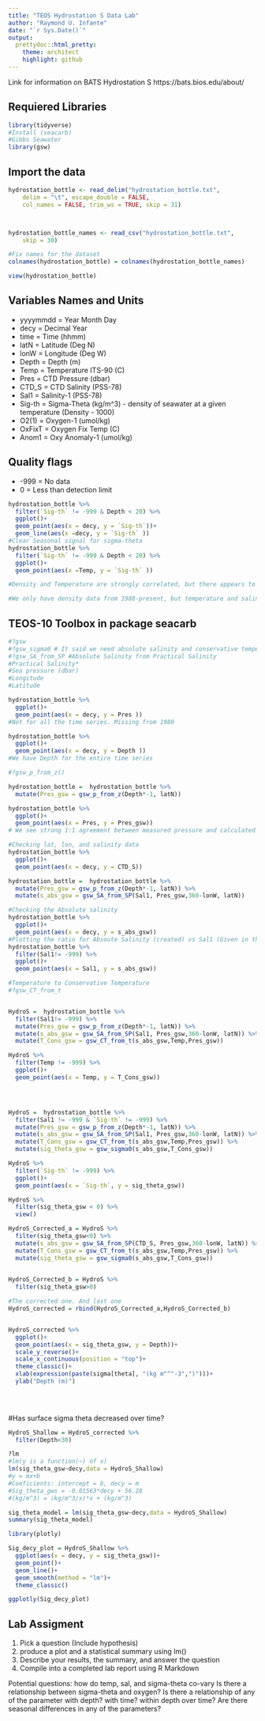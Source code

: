 ```yaml
---
title: "TEOS Hydrostation S Data Lab"
author: "Raymond U. Infante"
date: "`r Sys.Date()`"
output:
  prettydoc::html_pretty:
    theme: architect
    highlight: github
---
```

Link for information on BATS Hydrostation S
https://bats.bios.edu/about/



## Requiered Libraries
```r
library(tidyverse)
#Install (seacarb)
#Gibbs Seawater
library(gsw)
```


## Import the data
```r
hydrostation_bottle <- read_delim("hydrostation_bottle.txt", 
    delim = "\t", escape_double = FALSE, 
    col_names = FALSE, trim_ws = TRUE, skip = 31)



hydrostation_bottle_names <- read_csv("hydrostation_bottle.txt", 
    skip = 30)

#Fix names for the dataset
colnames(hydrostation_bottle) = colnames(hydrostation_bottle_names)

view(hydrostation_bottle)

```
## Variables Names and Units
- yyyymmdd = Year Month Day   
- decy   = Decimal Year     
- time   = Time (hhmm)      
- latN   = Latitude (Deg N) 
- lonW   = Longitude (Deg W)
- Depth  = Depth (m)                  
- Temp   = Temperature ITS-90 (C) 
- Pres   = CTD Pressure (dbar)   
- CTD_S  = CTD Salinity (PSS-78)      
- Sal1   = Salinity-1 (PSS-78)        
- Sig-th = Sigma-Theta (kg/m^3) - density of seawater at a given temperature (Density - 1000)   
- O2(1)  = Oxygen-1 (umol/kg)          
- OxFixT = Oxygen Fix Temp (C)        
- Anom1  = Oxy Anomaly-1 (umol/kg)    

## Quality flags
*  -999  = No data
*  0 = Less than detection limit

```r
hydrostation_bottle %>% 
  filter(`Sig-th` != -999 & Depth < 20) %>% 
  ggplot()+
  geom_point(aes(x = decy, y = `Sig-th`))+
  geom_line(aes(x =decy, y = `Sig-th` ))
#Clear Seasonal signal for sigma-theta
hydrostation_bottle %>% 
  filter(`Sig-th` != -999 & Depth < 20) %>% 
  ggplot()+
  geom_point(aes(x =Temp, y = `Sig-th` ))

#Density and Temperature are strongly correlated, but there appears to be two outliners that we will likely need to address at some point

#We only have density data from 1988-present, but temperature and salinity data from 1950s-present, this mean i can calculate seawater density from 1950s- present, by using TEOS-10. 
```

## TEOS-10 Toolbox in package seacarb

```r
#?gsw
#?gsw_sigma0 # It said we need absolute salinity and conservative temperature (SA (g/kg),CT (°C))
#?gsw_SA_from_SP #Absolute Salinity from Practical Salinity
#Practical Salinity*
#Sea pressure (dbar)
#Longitude
#Latitude

hydrostation_bottle %>% 
  ggplot()+
  geom_point(aes(x = decy, y = Pres ))
#Not for all the time series. Missing from 1980 

hydrostation_bottle %>% 
  ggplot()+
  geom_point(aes(x = decy, y = Depth ))
#We have Depth for the entire time series

#?gsw_p_from_z()

hydrostation_bottle =  hydrostation_bottle %>% 
  mutate(Pres_gsw = gsw_p_from_z(Depth*-1, latN))

hydrostation_bottle %>% 
  ggplot()+
  geom_point(aes(x = Pres, y = Pres_gsw))
# We see strong 1:1 agreement between measured pressure and calculated pressure

#Checking lat, lon, and salinity data
hydrostation_bottle %>% 
  ggplot()+
  geom_point(aes(x = decy, y = CTD_S))

hydrostation_bottle =  hydrostation_bottle %>% 
  mutate(Pres_gsw = gsw_p_from_z(Depth*-1, latN)) %>% 
  mutate(s_abs_gsw = gsw_SA_from_SP(Sal1, Pres_gsw,360-lonW, latN))

#Checking the Absolute salinity
hydrostation_bottle %>% 
  ggplot()+
  geom_point(aes(x = decy, y = s_abs_gsw))
#Plotting the ratio for Absoute Salinity (created) vs Sal1 (Given in the dataset)
hydrostation_bottle %>% 
  filter(Sal1!= -999) %>% 
  ggplot()+
  geom_point(aes(x = Sal1, y = s_abs_gsw))

#Temperature to Conservative Temperature
#?gsw_CT_from_t


HydroS =  hydrostation_bottle %>% 
  filter(Sal1!= -999) %>% 
  mutate(Pres_gsw = gsw_p_from_z(Depth*-1, latN)) %>% 
  mutate(s_abs_gsw = gsw_SA_from_SP(Sal1, Pres_gsw,360-lonW, latN)) %>% 
  mutate(T_Cons_gsw = gsw_CT_from_t(s_abs_gsw,Temp,Pres_gsw))

HydroS %>% 
  filter(Temp != -999) %>% 
  ggplot()+
  geom_point(aes(x = Temp, y = T_Cons_gsw))




HydroS =  hydrostation_bottle %>% 
  filter(Sal1 != -999 & `Sig-th` != -999) %>% 
  mutate(Pres_gsw = gsw_p_from_z(Depth*-1, latN)) %>% 
  mutate(s_abs_gsw = gsw_SA_from_SP(Sal1, Pres_gsw,360-lonW, latN)) %>% 
  mutate(T_Cons_gsw = gsw_CT_from_t(s_abs_gsw,Temp,Pres_gsw)) %>% 
  mutate(sig_theta_gsw = gsw_sigma0(s_abs_gsw,T_Cons_gsw))

HydroS %>% 
  filter(`Sig-th` != -999) %>% 
  ggplot()+
  geom_point(aes(x = `Sig-th`, y = sig_theta_gsw))

HydroS %>% 
  filter(sig_theta_gsw < 0) %>% 
  view()

HydroS_Corrected_a = HydroS %>% 
  filter(sig_theta_gsw<0) %>% 
  mutate(s_abs_gsw = gsw_SA_from_SP(CTD_S, Pres_gsw,360-lonW, latN)) %>% 
  mutate(T_Cons_gsw = gsw_CT_from_t(s_abs_gsw,Temp,Pres_gsw)) %>% 
  mutate(sig_theta_gsw = gsw_sigma0(s_abs_gsw,T_Cons_gsw)) 
  

HydroS_Corrected_b = HydroS %>% 
  filter(sig_theta_gsw>0) 

#The corrected one. And last one
HydroS_corrected = rbind(HydroS_Corrected_a,HydroS_Corrected_b) 


HydroS_corrected %>% 
  ggplot()+
  geom_point(aes(x = sig_theta_gsw, y = Depth))+
  scale_y_reverse()+
  scale_x_continuous(position = "top")+
  theme_classic()+
  xlab(expression(paste(sigma[theta], "(kg m"^"-3",")")))+
  ylab("Depth (m)")
                     

                     
```

#Has surface sigma theta decreased over time? 

```r
HydroS_Shallow = HydroS_corrected %>% 
  filter(Depth<30)

?lm
#lm(y is a function(~) of x)
lm(sig_theta_gsw~decy,data = HydroS_Shallow)
#y = mx+b
#Coeficients: intercept = b, decy = m 
#Sig_theta_gws = -0.01563*decy + 56.28
#(kg/m^3) = (kg/m^3/x)*x + (kg/m^3)

sig_theta_model = lm(sig_theta_gsw~decy,data = HydroS_Shallow)
summary(sig_theta_model)

library(plotly)

Sig_decy_plot = HydroS_Shallow %>% 
  ggplot(aes(x = decy, y = sig_theta_gsw))+
  geom_point()+
  geom_line()+
  geom_smooth(method = "lm")+
  theme_classic()

ggplotly(Sig_decy_plot)

```




## Lab Assigment
1. Pick a question (Include hypothesis)
2. produce a plot and a statistical summary using lm()
3. Describe your results, the summary, and answer the question
4. Compile into a completed lab report using R Markdown

Potential questions:
how do temp, sal, and sigma-theta co-vary
Is there a relationship between sigma-theta and oxygen?
Is there a relationship of any of the parameter with depth? with time? within depth over time?
Are there seasonal differences in any of the parameters?





